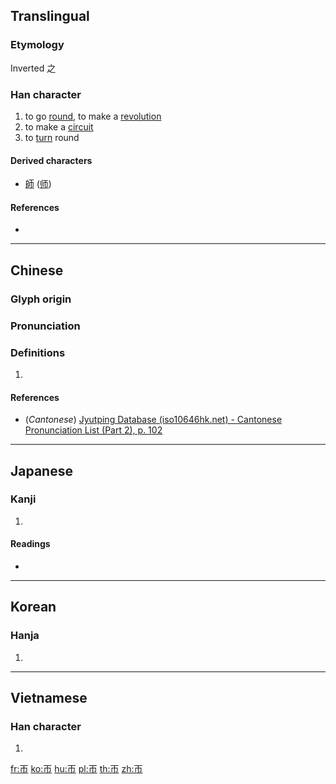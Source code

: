 {{character info/new}}
{{also|币|匝|市}}
==Translingual==

===Etymology===
Inverted 之

===Han character===
{{Han char|rn=50|rad=巾|as=01|sn=4|four=|canj=MLB|ids=⿱一巾}}

# to go [[round]], to make a [[revolution]]
# to make a [[circuit]]
# to [[turn]] round

====Derived characters====
* [[師]] ([[师]])

====References====
* {{Han ref|kx=0328.020|dkj=08773|dj=0632.110|hdz=10728.010|uh=5E00|ud=24064}}

----

==Chinese==
{{zh-forms}}

===Glyph origin===
{{Han etym}}

===Pronunciation===
{{zh-pron
|m=zā
|c=zaap3
|mc=y
|oc=y
|ma=
|cat=v
}}

===Definitions===
{{zh-hanzi}}

# {{rfdef|zh}}

====References====
* (''Cantonese'') [http://www.iso10646hk.net/jp/document/download.jsp Jyutping Database (iso10646hk.net) - Cantonese Pronunciation List (Part 2), p. 102]

----

==Japanese==

===Kanji===
{{ja-kanji|grade=|rs=巾01}}

# {{defn|lang=ja|sort=巾01}}

====Readings====
* {{ja-readings|on=[[そう]] (sō)|kun=[[めぐる]] (meguru), [[めぐらす]] (megurasu), [[めぐり]] (meguri)}}

----

==Korean==

===Hanja===
{{ko-hanja|hangeul=잡|rv=jap|mr=chap}}

# {{defn|lang=ko|sort=巾01}}

----

==Vietnamese==

===Han character===
{{vi-readings|rs=巾01|hanviet=táp}}

# {{defn|lang=vi|sort=巾01}}

[[fr:帀]]
[[ko:帀]]
[[hu:帀]]
[[pl:帀]]
[[th:帀]]
[[zh:帀]]